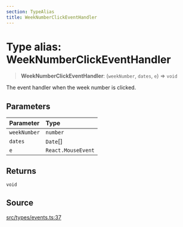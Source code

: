 ```yaml
---
section: TypeAlias
title: WeekNumberClickEventHandler
---
```


# Type alias: WeekNumberClickEventHandler

> **WeekNumberClickEventHandler**: (`weekNumber`, `dates`, `e`) => `void`

The event handler when the week number is clicked.

## Parameters

| Parameter | Type |
| :------ | :------ |
| `weekNumber` | `number` |
| `dates` | `Date`[] |
| `e` | `React.MouseEvent` |

## Returns

`void`

## Source

[src/types/events.ts:37](https://github.com/gpbl/react-day-picker/blob/854070dd0/src/types/events.ts#L37)
